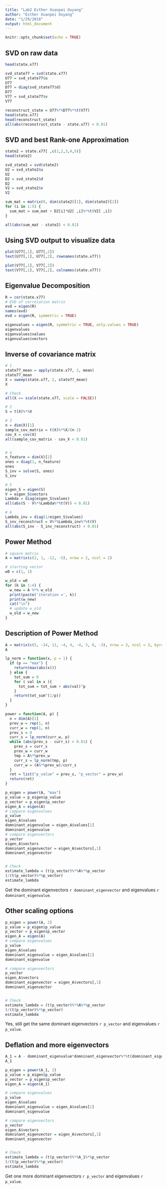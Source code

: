 ```yaml
---
title: "Lab2 Esther Xuanpei Ouyang"
author: "Esther Xuanpei Ouyang"
date: "1/29/2018"
output: html_document
---
```


```r
knitr::opts_chunk$set(echo = TRUE)
```

## SVD on raw data
```r
head(state.x77)

svd_state77 = svd(state.x77)
U77 = svd_state77$u
U77
D77 = diag(svd_state77$d)
D77
V77 = svd_state77$v
V77

reconstruct_state = U77%*%D77%*%t(V77)
head(state.x77)
head(reconstruct_state)
all(abs(reconstruct_state - state.x77) < 0.01)
```

## SVD and best Rank-one Approximation
```r
state2 = state.x77[ ,c(1,2,3,4,5)]
head(state2)

svd_state2 = svd(state2)
U2 = svd_state2$u
U2
D2 = svd_state2$d
D2
V2 = svd_state2$v
V2

sum_mat = matrix(0, dim(state2)[1], dim(state2)[2])
for (i in 1:5) {
  sum_mat = sum_mat + D2[i]*U2[ ,i]%*%t(V2[ ,i])
}

all(abs(sum_mat - state2) < 0.01)
```

## Using SVD output to visualize data

```r
plot(U77[,1], U77[,2])
text(U77[,1], U77[,2], rownames(state.x77))
```

```r
plot(V77[,1], V77[,2])
text(V77[,1], V77[,2], colnames(state.x77))
```

## Eigenvalue Decomposition

```r
R = cor(state.x77)
# EVD of correlation matrix
evd = eigen(R) 
names(evd)
evd = eigen(R, symmetric = TRUE)

eigenvalues = eigen(R, symmetric = TRUE, only.values = TRUE) 
eigenvalues
eigenvalues$values
eigenvalues$vectors
```

## Inverse of covariance matrix
```r
# 1
state77_mean = apply(state.x77, 2, mean)
state77_mean
X = sweep(state.x77, 2, state77_mean)
X

# Check
all(X == scale(state.x77, scale = FALSE))

# 2
S = t(X)%*%X

# 3
n = dim(X)[1]
sample_cov_matrix = t(X)%*%X/(n-1)
cov_X = cov(X)
all(sample_cov_matrix - cov_X < 0.01)


# 4
n_feature = dim(X)[2]
ones = diag(1, n_feature)
ones
S_inv = solve(S, ones)
S_inv

# 5
eigen_S = eigen(S)
V = eigen_S$vectors
Lambda = diag(eigen_S$values)
all(abs(S - V%*%Lambda%*%t(V)) < 0.01)

# 6
Lambda_inv = diag(1/eigen_S$values)
S_inv_reconstruct = V%*%Lambda_inv%*%t(V)
all(abs(S_inv - S_inv_reconstruct) < 0.01)
```


## Power Method
```r
# square matrix
A = matrix(c(2, 1, -12, -5), nrow = 2, ncol = 2)

# starting vector
w0 = c(1, 1)

w_old = w0
for (k in 1:4) {
  w_new = A %*% w_old 
  print(paste('iteration =', k))
  print(w_new) 
  cat("\n")
  # update w_old 
  w_old = w_new
}
```

## Description of Power Method
```r
A = matrix(c(5, -14, 11, -4, 4, -4, 3, 6, -3), nrow = 3, ncol = 3, byrow = TRUE)
A

lp_norm = function(x, p = 1) {
  if (p == "max") {
    return(max(abs(x)))
  } else {
    tot_sum = 0
    for ( val in x ){
      tot_sum = tot_sum + abs(val)^p
    }
    return(tot_sum^(1/p))
  }
}

power = function(A, p) {
  n = dim(A)[1]
  prev_w = rep(1, n) 
  curr_w = rep(1, n)
  prev_s = 0
  curr_s = lp_norm(curr_w, p)
  while (abs(prev_s - curr_s) > 0.01) {
    prev_s = curr_s
    prev_w = curr_w
    tmp = A%*%prev_w
    curr_s = lp_norm(tmp, p)
    curr_w = (A%*%prev_w)/curr_s
  }
  ret = list("p_value" = prev_s, "p_vector" = prev_w)
  return(ret)
}

p_eigen = power(A, "max")
p_value = p_eigen$p_value
p_vector = p_eigen$p_vector
eigen_A = eigen(A)
# compare eigenvalues
p_value
eigen_A$values
domninant_eigenvalue = eigen_A$values[1]
domninant_eigenvalue
# compare eigenvectors
p_vector
eigen_A$vectors
domninant_eigenvector = eigen_A$vectors[,1]
domninant_eigenvector


# Check
estimate_lambda = (t(p_vector)%*%A%*%p_vector
)/(t(p_vector)%*%p_vector)
estimate_lambda
```
Get the dominant eigenvectors `r domninant_eigenvector` and eigenvalues `r domninant_eigenvalue`.

## Other scaling options
```r
p_eigen = power(A, 2)
p_value = p_eigen$p_value
p_vector = p_eigen$p_vector
eigen_A = eigen(A)
# compare eigenvalues
p_value
eigen_A$values
domninant_eigenvalue = eigen_A$values[1]
domninant_eigenvalue

# compare eigenvectors
p_vector
eigen_A$vectors
domninant_eigenvector = eigen_A$vectors[,1]
domninant_eigenvector


# Check
estimate_lambda = (t(p_vector)%*%A%*%p_vector
)/(t(p_vector)%*%p_vector)
estimate_lambda
```
Yes, still get the same dominant eigenvectors `r p_vector` and eigenvalues `r p_value`.

## Deflation and more eigenvectors
```r
A_1 = A - domninant_eigenvalue*domninant_eigenvector%*%t(domninant_eigenvector)
A_1

p_eigen = power(A_1, 2)
p_value = p_eigen$p_value
p_vector = p_eigen$p_vector
eigen_A = eigen(A_1)

# compare eigenvalues
p_value
eigen_A$values
domninant_eigenvalue = eigen_A$values[1]
domninant_eigenvalue

# compare eigenvectors
p_vector
eigen_A$vectors
domninant_eigenvector = eigen_A$vectors[,1]
domninant_eigenvector


# Check
estimate_lambda = (t(p_vector)%*%A_1%*%p_vector
)/(t(p_vector)%*%p_vector)
estimate_lambda
```
Get one more dominant eigenvectors `r p_vector` and eigenvalues `r p_value`.